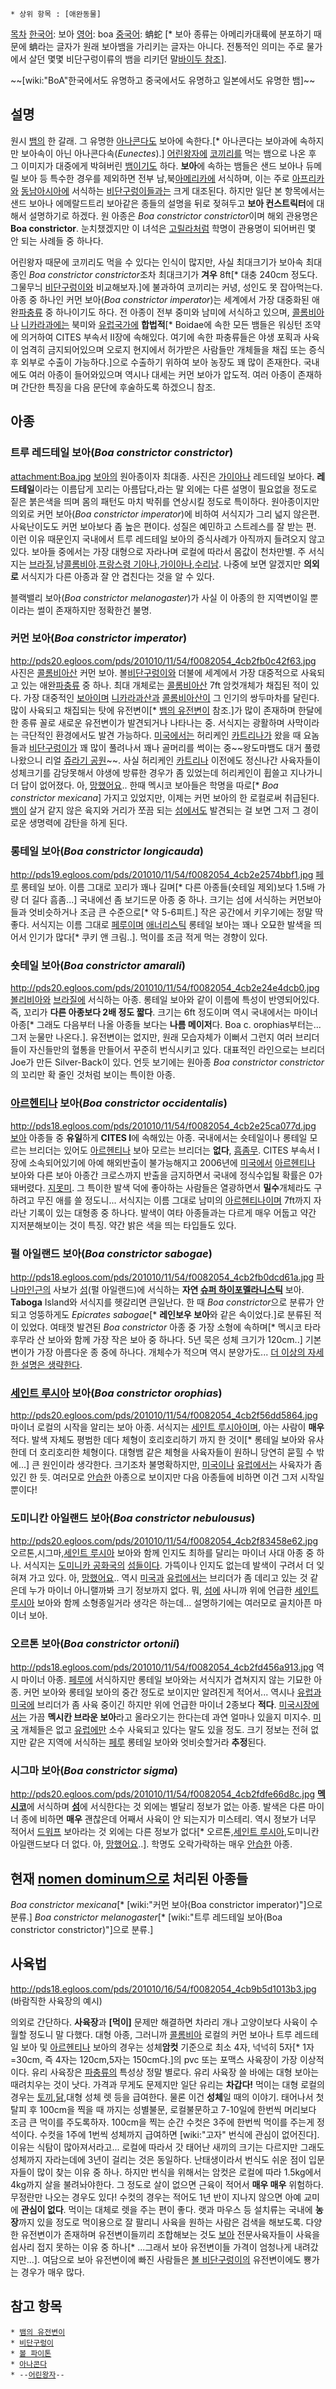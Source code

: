 * 상위 항목 : [애완동물]
[[목차]]
[[한국어]]: 보아
[[영어]]: boa
[[중국어]]: 蚺蛇 [* 보아 종류는 아메리카대륙에 분포하기 때문에 蚺라는 글자가 원래 보아뱀을 가리키는 글자는 아니다. 전통적인 의미는 주로 물가에서 살던 몇몇 비단구렁이류의 뱀을 리키던 말[http://baike.baidu.com/view/295558.htm 바이두 참조]].

~~[wiki:"BoA"한국에서도 유명하고 중국에서도 유명하고 일본에서도 유명한 뱀]~~

== 설명 ==
원시 [[뱀]]의 한 갈래. 그 유명한 [[아나콘다]]도 보아에 속한다.[* 아나콘다는 보아과에 속하지만 보아속이 아닌 아나콘다속(''Eunectes'').] [[어린왕자]]에 [[코끼리]]를 먹는 뱀으로 나온 후 그 이미지가 대중에게 박혀버린 [[뱀]]이기도 하다. '''보아'''에 속하는 뱀들은 샌드 보아나 듀메릴 보아 등 특수한 경우를 제외하면 전부 남,북[[아메리카]]에 서식하며, 이는 주로 [[아프리카]]와 [[동남아시아]]에 서식하는 [[비단구렁이]]들과는 크게 대조된다. 하지만 일단 본 항목에서는 샌드 보아나 에메랄드트리 보아같은 종들의 설명을 뒤로 젖혀두고 '''보아 컨스트릭터'''에 대해서 설명하기로 하겠다. 원 아종은 ''Boa constrictor constrictor''이며 해외 관용명은 '''Boa constrictor'''. 눈치챘겠지만 이 녀석은 [[고릴라]]처럼 학명이 관용명이 되어버린 몇 안 되는 사례들 중 하나다.

어린왕자 때문에 코끼리도 먹을 수 있다는 인식이 많지만, 사실 최대크기가 보아속 최대종인 ''Boa constrictor constrictor''조차 최대크기가 '''겨우''' 8ft[* 대충 240cm 정도다. 그물무늬 [[비단구렁이]]와 비교해보자.]에 불과하여 코끼리는 커녕, 성인도 못 잡아먹는다.
아종 중 하나인 커먼 보아(''Boa constrictor imperator'')는 세계에서 가장 대중화된 애완[[파충류]] 중 하나이기도 하다. 전 아종이 전부 중미와 남미에 서식하고 있으며, [[콜롬비아]]나 [[니카라과]]에는 북미와 [[유럽]]국가에 '''합법적'''[* Boidae에 속한 모든 뱀들은 워싱턴 조약에 의거하여 CITES 부속서 II장에 속해있다. 여기에 속한 파충류들은 야생 포획과 사육이 엄격히 금지되어있으며 오로지 현지에서 허가받은 사람들만 개체들을 채집 또는 증식 후 외부로 수출이 가능하다.]으로 수출하기 위하여 보아 농장도 꽤 많이 존재한다. 국내에도 여러 아종이 들어와있으며 역시나 대세는 커먼 보아가 압도적. 여러 아종이 존재하며 간단한 특징을 다음 문단에 후술하도록 하겠으니 참조.

== 아종 ==
=== 트루 레드테일 보아(''Boa constrictor constrictor'') ===
attachment:Boa.jpg
[[보아]]의 원아종이자 최대종. 사진은 [[가이아나]] 레드테일 보아다. '''레드테일'''이라는 이름답게 꼬리는 아름답다,라는 말 외에는 다른 설명이 필요없을 정도로 짙은 붉은색을 띄며 몸의 패턴도 마치 박쥐를 연상시킬 정도로 특이하다. 원아종이지만 의외로 커먼 보아(''Boa constrictor imperator'')에 비하여 서식지가 그리 넓지 않은편. 사육난이도도 커먼 보아보다 좀 높은 편이다. 성질은 예민하고 스트레스를 잘 받는 편. 이런 이유 때문인지 국내에서 트루 레드테일 보아의 증식사례가 아직까지 들려오지 않고 있다. 보아들 중에서는 가장 대형으로 자라나며 로컬에 따라서 몸값이 천차만별. 주 서식지는 [[브라질]],남[[콜롬비아]].[[프랑스령 기아나]],[[가이아나]],[[수리남]]. 나중에 보면 알겠지만 '''의외로''' 서식지가 다른 아종과 잘 안 겹친다는 것을 알 수 있다. 

블랙밸리 보아(''Boa constrictor melanogaster'')가 사실 이 아종의 한 지역변이일 뿐이라는 썰이 존재하지만 정확한건 불명.

=== 커먼 보아(''Boa constrictor imperator'') ===
http://pds20.egloos.com/pds/201010/11/54/f0082054_4cb2fb0c42f63.jpg
사진은 [[콜롬비아]]산 커먼 보아. 볼[[비단구렁이]]와 더불에 세계에서 가장 대중적으로 사육되고 있는 애완[[파충류]] 중 하나. 최대 개체로는 [[콜롬비아]]산 7ft 암컷개체가 채집된 적이 있다. 가장 대중적인 [[보아]]이며 [[니카라과]]산과 [[콜롬비아]]산이 그 인기의 쌍두마차를 달린다. 많이 사육되고 채집되는 탓에 유전변이[* [[뱀의 유전변이]] 참조.]가 많이 존재하며 한달에 한 종류 꼴로 새로운 유전변이가 발견되거나 나타나는 중. 서식지는 광활하며 사막이라는 극단적인 환경에서도 발견 가능하다. [[미국]]에서는 허리케인 [[카트리나]]가 왔을 때 요놈들과 [[비단구렁이]]가 꽤 많이 풀려나서 꽤나 골머리를 썩이는 중~~왕도마뱀도 대거 풀렸나왔으니 리얼 [[쥬라기 공원]]~~. 사실 허리케인 [[카트리나]] 이전에도 정신나간 사육자들이 성체크기를 감당못해서 야생에 방류한 경우가 좀 있었는데 허리케인이 휩쓸고 지나가니 더 답이 없어졌다. 아, [[망했어요]].. 한때 멕시코 보아들은 학명을 따로[* ''Boa constrictor mexicana''] 가지고 있었지만, 이제는 커먼 보아의 한 로컬로써 취급된다. [[뱀]]이 살거 같지 않은 육지와 거리가 쪼끔 되는 [[섬]]에서도 발견되는 걸 보면 그저 그 경이로운 생명력에 감탄을 하게 된다. 

=== 롱테일 보아(''Boa constrictor longicauda'') ===
http://pds19.egloos.com/pds/201010/11/54/f0082054_4cb2e2574bbf1.jpg
[[페루]] 롱테일 보아. 이름 그대로 꼬리가 꽤나 길며[* 다른 아종들(숏테일 제외)보다 1.5배 가량 더 길다 흠좀...] 국내에선 좀 보기드문 아종 중 하나. 크기는 섬에 서식하는 커먼보아들과 엇비슷하거나 조금 큰 수준으로[* 약 5-6피트.] 작은 공간에서 키우기에는 정말 딱 좋다. 서식지는 이름 그대로 [[페루]]이며 [[애너리스틱]] 롱테일 보아는 꽤나 오묘한 발색을 띄어서 인기가 많다[* 쿠키 앤 크림..]. 먹이를 조금 적게 먹는 경향이 있다.

=== 숏테일 보아(''Boa constrictor amarali'') ===
http://pds20.egloos.com/pds/201010/11/54/f0082054_4cb2e24e4dcb0.jpg
[[볼리비아]]와 [[브라질]]에 서식하는 아종. 롱테일 보아와 같이 이름에 특성이 반영되어있다. 즉, 꼬리가 '''다른 아종보다 2배 정도 짧다'''. 크기는 6ft 정도이며 역시 국내에서는 마이너 아종[* 그래도 다음부터 나올 아종들 보다는 '''나름 메이저'''다. Boa c. orophias부터는... 그저 눈물만 나온다.]. 유전변이는 없지만, 원래 모습자체가 이뻐서 그런지 여러 브리더들이 자신들만의 혈통을 만들어서 꾸준히 번식시키고 있다. 대표적인 라인으로는 브리더 Joe가 만든 Silver-Back이 있다. 언듯 보기에는 원아종 ''Boa constrictor constrictor''의 꼬리만 확 줄인 것처럼 보이는 특이한 아종.

=== [[아르헨티나]] 보아(''Boa constrictor occidentalis'') ===
http://pds18.egloos.com/pds/201010/11/54/f0082054_4cb2e25ca077d.jpg
[[보아]] 아종들 중 '''유일'''하게 '''CITES I'''에 속해있는 아종. 국내에서는 숏테일이나 롱테일 모르는 브리더는 있어도 [[아르헨티나]] 보아 모르는 브리더는 '''없다''', [[흠좀무]]. CITES 부속서 I장에 소속되어있기에 아예 해외반출이 불가능해지고 2006년에 [[미국]]에서 [[아르헨티나]] 보아와 다른 보아 아종간 크로스까지 반출을 금지하면서 국내에 정식수입될 확률은 0가 돼버렸다. [[지못미]]. 그 특이한 발색 덕에 좋아하는 사람들은 열광하면서 '''밀수'''개체라도 구하려고 무진 애를 쓸 정도니... 서식지는 이름 그대로 남미의 [[아르헨티나]]이며 7ft까지 자라난 기록이 있는 대형종 중 하나다. 발색이 여타 아종들과는 다르게 매우 어둡고 약간 지저분해보이는 것이 특징. 약간 밝은 색을 띄는 타입들도 있다.

=== 펄 아일랜드 보아(''Boa constrictor sabogae'') ===
http://pds18.egloos.com/pds/201010/11/54/f0082054_4cb2fb0dcd61a.jpg
[[파나마]]인근의 사보가 [[섬]](펄 아일랜드)에 서식하는 '''자연 [[슈퍼 하이포멜라니스틱]]''' 보아. '''Taboga''' Island와 서식지를 헷갈리면 큰일난다. 한 때 ''Boa constrictor''으로 분류가 안되고 엉뚱하게도 ''Epicrates sabogae''[* '''레인보우 보아'''와 같은 속이었다.]로 분류된 적이 있었다. 여태껏 발견된 ''Boa constrictor'' 아종 중 가장 소형에 속하며[* 멕시코 타라후무라 산 보아와 함께 가장 작은 보아 중 하나다. 5년 묵은 성체 크기가 120cm..] 기본 변이가 가장 아름다운 종 중에 하나다. 개체수가 적으며 역시 분양가도... [[더 이상의 자세한 설명은 생략한다]].

=== [[세인트 루시아]] 보아(''Boa constrictor orophias'') ===
http://pds20.egloos.com/pds/201010/11/54/f0082054_4cb2f56dd5864.jpg
마이너 로컬의 시작을 알리는 보아 아종. 서식지는 [[세인트 루시아]]이며, 아는 사람이 '''매우''' 적다. 발색 자체도 평범한 데다 체형이 호리호리하기 까지 한 것이[* 롱테일 보아와 유사한데 더 호리호리한 체형이다. 대형뱀 같은 체형을 사육자들이 원하니 당연히 묻힐 수 밖에...] 큰 원인이라 생각한다. 크기조차 불명확하지만, [[미국]]이나 [[유럽]]에서는 사육자가 좀 있긴 한 듯. 여러모로 [[안습]]한 아종으로 보이지만 다음 아종들에 비하면 이건 그저 시작일 뿐이다! 

=== 도미니칸 아일랜드 보아(''Boa constrictor nebulousus'') ===
http://pds20.egloos.com/pds/201010/11/54/f0082054_4cb2f83458e62.jpg
오르톤,시그마,[[세인트 루시아]] 보아와 함께 인지도 최하를 달리는 마이너 사대 아종 중 하나. 서식지는 [[도미니카 공화국]]의 [[섬]]들이다. 가뜩이나 인지도 없는데 발색이 구려서 더 잊혀져 가고 있다. 아, [[망했어요]].. 역시 [[미국]]과 [[유럽]]에서는 브리더가 좀 데리고 있는 것 같은데 누가 마이너 아니랠까봐 크기 정보까지 없다. 뭐, [[섬]]에 사니까 위에 언급한 [[세인트 루시아]] 보아와 함께 소형종일거라 생각은 하는데... 설명하기에는 여러모로 골치아픈 마이너 보아.

=== 오르톤 보아(''Boa constrictor ortonii'') ===
http://pds18.egloos.com/pds/201010/11/54/f0082054_4cb2fd456a913.jpg
역시 마이너 아종. [[페루]]에 서식하지만 롱테일 보아와는 서식지가 겹쳐지지 않는 기묘한 아종. 커먼 보아와 롱테일 보아의 중간 정도로 보이지만 알려진게 적어서... 역시나 [[유럽]]과 [[미국]]에 브리더가 좀 사육 중이긴 하지만 위에 언급한 마이너 2종보다 '''적다'''. [[미국]]시장에서는 가끔 '''멕시칸 브라운 보아'''라고 올라오기는 한다는데 과연 얼마나 있을지 미지수. [[미국]] 개체들은 없고 [[유럽]]에만 소수 사육되고 있다는 말도 있을 정도. 크기 정보는 전혀 없지만 같은 지역에 서식하는 [[페루]] 롱테일 보아와 엇비슷할거라 '''추정'''된다.

=== 시그마 보아(''Boa constrictor sigma'') ===
http://pds20.egloos.com/pds/201010/11/54/f0082054_4cb2fdfe66d8c.jpg
'''[[멕시코]]'''에 서식하며 '''[[섬]]'''에 서식한다는 것 외에는 별달리 정보가 없는 아종. 발색은 다른 마이너 종에 비하면 '''매우''' 괜찮은데 어째서 사육이 안 되는지가 미스테리. 역시 정보가 너무 적어서 [[드워프]] 보아라는 것 외에는 다른 정보가 없다[* 오르톤,[[세인트 루시아]],도미니칸 아일랜드보다 더 없다. 아, [[망했어요]]..]. 학명도 오락가락하는 매우 [[안습]]한 아종.

== 현재 [[nomen dominum]]으로 처리된 아종들 ==


''Boa constrictor mexicana''[* [wiki:"커먼 보아(Boa constrictor imperator)"]으로 분류.]
''Boa constrictor melanogaster''[* [wiki:"트루 레드테일 보아(Boa constrictor constrictor)"]으로 분류.]


== 사육법 ==
http://pds18.egloos.com/pds/201010/16/54/f0082054_4cb9b5d1013b3.jpg
(바람직한 사육장의 예시)

의외로 간단하다. '''사육장'''과 '''[먹이]''' 문제만 해결하면 차라리 개나 고양이보다 사육이 수월할 정도니 말 다했다. 대형 아종, 그러니까 [[콜롬비아]] 로컬의 커먼 보아나 트루 레드테일 보아 및 [[아르헨티나]] 보아의 경우는 성체'''암컷''' 기준으로 최소 4자, 넉넉히 5자[* 1자=30cm, 즉 4자는 120cm,5자는 150cm다.]의 pvc 또는 포맥스 사육장이 가장 이상적이다. 유리 사육장은 [[파충류]]의 특성상 정말 별로다. 유리 사육장 쓸 바에는 대형 보아는 때려치우는 것이 낫다. 가격과 무게도 문제지만 일단 유리는 '''차갑다!''' 먹이는 대형 로컬의 경우는 [[토끼]],[[닭]],대형 성체 렛 등을 급여한다. 물론 이건 '''성체'''일 때의 이야기. 태어나서 첫 탈피 후 100cm을 찍을 때 까지는 성별불문, 로컬불문하고 7-10일에 한번씩 머리보다 조금 큰 먹이를 주도록하자. 100cm을 찍는 순간 수컷은 3주에 한번씩 먹이를 주는게 정석이다. 수컷을 1주에 1번씩 성체까지 급여하면 [wiki:"고자" 번식에 관심이 없어진다]. 이유는 식탐이 많아져서라고... 로컬에 따라서 갓 태어난 새끼의 크기는 다르지만 그래도 성체까지 자라는데에 3년이 걸리는 것은 동일하다. 난태생이라서 번식도 쉬운 점이 입문자들이 많이 찾는 이유 중 하나. 하지만 번식을 위해서는 암컷은 로컬에 따라 1.5kg에서 4kg까지 살을 불려놔야한다. 그 정도로 살이 없으면 근육이 적어서 '''매우 매우''' 위험하다. 무정란만 나오는 경우도 있다! 수컷의 경우는 적어도 1년 반이 지나지 않으면 아예 교미에 '''관심이 없다'''. 먹이는 대체로 렛을 주는 편이 좋다. 랫과 마우스 등 설치류는 국내에 '''농장'''까지 있을 정도로 먹이용으로 잘 팔리니 사육을 원하는 사람은 검색을 해보도록. 다양한 유전변이가 존재하며 유전변이들끼리 조합해보는 것도 [[보아]] 전문사육자들이 사육을 쉽사리 접지 못하는 이유 중 하나[* ...그래서 보아 유전변이들 가격이 엄청나게 내려갔지만...]. 여담으로 보아 유전변이에 빠진 사람들은 [[볼 비단구렁이]]의 유전변이에도 뿅가는 경우가 매우 많다. 

== 참고 항목 ==
 * [[뱀의 유전변이]]
 * [[비단구렁이]]
 * [[볼 파이톤]]
 * [[아나콘다]]
 * --[[어린왕자]]--
